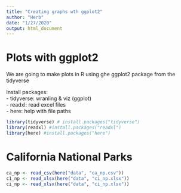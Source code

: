 ```yaml
---
title: "Creating graphs wth ggplot2"
author: "Herb"
date: "1/27/2020"
output: html_document
---
```

# Plots with ggplot2

We are going to make plots in R using ghe ggplot2 package from the tidyverse

Install packages:   
- tidyverse: wranling & viz (ggplot)  
- readxl: read excel files  
- here: help with file paths  


```r
library(tidyverse) # install.packages("tidyverse")
library(readxl) #install.packages("readxl")
library(here) #install.packages("here")
```

# California National Parks

```r
ca_np <- read_csv(here("data", "ca_np.csv"))
c1_np <- read_xlsx(here("data", "ci_np.xlsx"))
ci_np <- read_xlsx(here("data", "ci_np.xlsx"))

```

